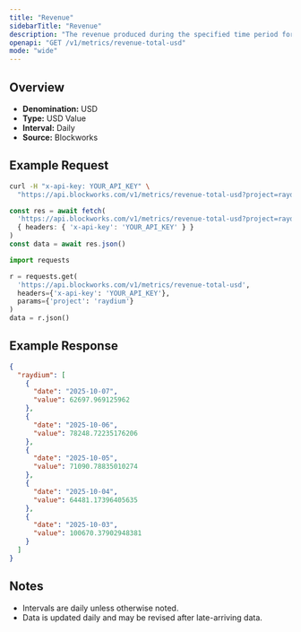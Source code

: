 ```yaml
---
title: "Revenue"
sidebarTitle: "Revenue"
description: "The revenue produced during the specified time period for given project."
openapi: "GET /v1/metrics/revenue-total-usd"
mode: "wide"
---
```


## Overview

- **Denomination:** USD
- **Type:** USD Value
- **Interval:** Daily
- **Source:** Blockworks

## Example Request

<CodeGroup>

```bash cURL
curl -H "x-api-key: YOUR_API_KEY" \
  "https://api.blockworks.com/v1/metrics/revenue-total-usd?project=raydium"
```

```typescript TypeScript
const res = await fetch(
  'https://api.blockworks.com/v1/metrics/revenue-total-usd?project=raydium',
  { headers: { 'x-api-key': 'YOUR_API_KEY' } }
)
const data = await res.json()
```

```python Python
import requests

r = requests.get(
  'https://api.blockworks.com/v1/metrics/revenue-total-usd',
  headers={'x-api-key': 'YOUR_API_KEY'},
  params={'project': 'raydium'}
)
data = r.json()
```

</CodeGroup>

## Example Response

```json
{
  "raydium": [
    {
      "date": "2025-10-07",
      "value": 62697.969125962
    },
    {
      "date": "2025-10-06",
      "value": 78248.72235176206
    },
    {
      "date": "2025-10-05",
      "value": 71090.78835010274
    },
    {
      "date": "2025-10-04",
      "value": 64481.17396405635
    },
    {
      "date": "2025-10-03",
      "value": 100670.37902948381
    }
  ]
}
```

## Notes
- Intervals are daily unless otherwise noted.
- Data is updated daily and may be revised after late-arriving data.